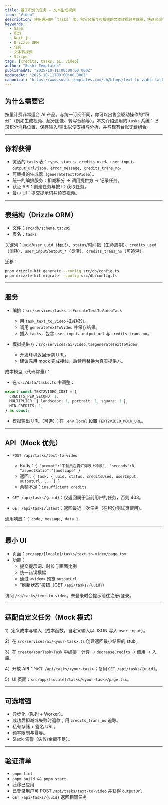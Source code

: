 ```yaml
---
title: 基于积分的任务 — 文本生成视频
icon: "Video"
description: 使用通用的 `tasks` 表、积分台账与可插拔的文本转视频生成器，快速实现按量计费。本文涵盖表结构、API、配置常量与最小 UI。
keywords:
  - SaaS
  - 积分
  - Next.js
  - Drizzle ORM
  - 任务
  - 文本转视频
  - Stripe
tags: [credits, tasks, ai, video]
author: "Sushi Templates"
publishedAt: "2025-10-11T00:00:00.000Z"
updatedAt: "2025-10-11T00:00:00.000Z"
canonical: "https://www.sushi-templates.com/zh/blogs/text-to-video-tasks"
---
```


## 为什么需要它

按量计费非常适合 AI 产品。与统一订阅不同，你可以出售会驱动操作的“积分”（例如生成视频、超分图像、转写音频等）。本文介绍通用的 `tasks` 系统：记录积分消耗位置、保存输入/输出以便支持与分析，并与现有台账无缝组合。

---

## 你将获得

- 灵活的 `tasks` 表：`type`、`status`、`credits_used`、`user_input`、`output_url/json`、`error_message`、`credits_trans_no`。
- 可替换的生成器（`generateTextToVideo`）。
- 统一的编排服务：扣减积分 → 调用提供方 → 记录任务。
- 认证 API：创建任务与按 ID 获取任务。
- 最小 UI：提交提示词并预览视频。

---

## 表结构（Drizzle ORM）

- 文件：`src/db/schema.ts:295`
- 表名：`tasks`

关键列：`uuid`/`user_uuid`（标识）、`status`/时间戳（生命周期）、`credits_used`（消耗）、`user_input`/`output_*`（灵活）、`credits_trans_no`（可追溯）。

迁移：

```bash
pnpm drizzle-kit generate --config src/db/config.ts
pnpm drizzle-kit migrate --config src/db/config.ts
```

---

## 服务

- 编排：`src/services/tasks.ts#createTextToVideoTask`
  - 用 `task_text_to_video` 扣减积分。
  - 调用 `generateTextToVideo` 并保存结果。
  - 插入 `tasks`，包含 `user_input`、`output_url` 与 `credits_trans_no`。

- 模拟提供方：`src/services/ai/video.ts#generateTextToVideo`
  - 开发环境返回示例 URL。
  - 建议先用 mock 完成接线，后续再替换为真实提供方。

成本模型（代码常量）：

- 在 `src/data/tasks.ts` 中调整：

```ts
export const TEXT2VIDEO_COST = {
  CREDITS_PER_SECOND: 1,
  MULTIPLIER: { landscape: 1, portrait: 1, square: 1 },
  MIN_CREDITS: 1,
} as const;
```

- 模拟输出 URL（可选）：在 `.env.local` 设置 `TEXT2VIDEO_MOCK_URL`。

---

## API（Mock 优先）

- `POST /api/tasks/text-to-video`
  - Body：`{ "prompt":"宇航员在霓虹海浪上冲浪", "seconds":8, "aspectRatio":"landscape" }`
  - 返回：`{ task: { uuid, status, creditsUsed, userInput, outputUrl, ... } }`
  - 余额不足：`insufficient credits`

- `GET /api/tasks/{uuid}`：仅返回属于当前用户的任务，否则 403。

- `GET /api/tasks/latest`：返回最近一次任务（在积分测试页使用）。

通用响应：`{ code, message, data }`

---

## 最小 UI

- 页面：`src/app/[locale]/tasks/text-to-video/page.tsx`
- 功能：
  - 提交提示词、时长与画面比例
  - 统一错误横幅
  - 通过 `<video>` 预览 `outputUrl`
  - “刷新状态”按钮（GET `/api/tasks/{uuid}`）

访问 `/zh/tasks/text-to-video`。未登录时会提示前往注册/登录。

---

## 适配自定义任务（Mock 模式）

1）定义成本与输入（成本函数，自定义输入以 JSON 写入 `user_input`）。

2）在 `src/services/ai/<your-task>.ts` 创建返回最小结果的 stub。

3）在 `create<YourTask>Task` 中编排：计算 → `decreaseCredits` → 调用 → 入库。

4）开放 API：`POST /api/tasks/<your-task>`；复用 `GET /api/tasks/[uuid]`。

5）UI 页面：`src/app/[locale]/tasks/<your-task>/page.tsx`。

---

## 可选增强

- 异步化（队列 + Worker）。
- 成功后扣减或失败时退款；用 `credits_trans_no` 追踪。
- 私有存储 + 签名 URL。
- 频率限制与幂等。
- Slack 告警（失败/余额不足）。

---

## 验证清单

- `pnpm lint`
- `pnpm build && pnpm start`
- 迁移已应用
- 已登录用户可 POST `/api/tasks/text-to-video` 并获得 `outputUrl`
- `GET /api/tasks/{uuid}` 返回相同任务


